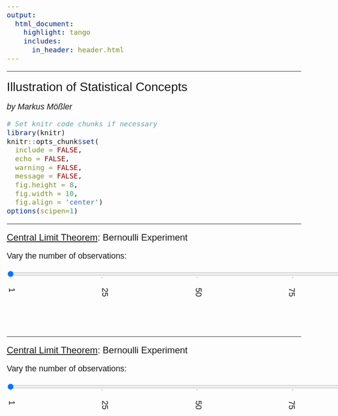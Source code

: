 ```yaml
---
output:
  html_document:
    highlight: tango
    includes:
      in_header: header.html
---
```


<!--..........................................................................-->
<!--..........................................................................-->

<style>

body{
  font-family: Helvetica;
  font-size: 16pt;
}

/* UoH logo */
.logos {
 background-color: #003f75;
 color: white;
 font-family: Arial Nova Cond Light;
 font-size: 24pt;
}



/* Slider input */
/* https://developer.mozilla.org/en-US/docs/Web/HTML/Element/input/range */
datalist {
  display: flex;
  flex-direction: column;
  justify-content: space-between;
  writing-mode: vertical-lr;
  width: 1000px;
}

input[type="range"] {
  width: 1000px;
}

</style>

<!--..........................................................................-->
<!--..........................................................................-->

<hr />

<span style="font-size:24pt;">
Illustration of Statistical Concepts
</span>

<span style="font-style:italic; font-size:16pt;">
by Markus Mößler
</span>

<!--..........................................................................-->
<!--..........................................................................-->

<!-- Set knitr options -->

```r
# Set knitr code chunks if necessary
library(knitr)
knitr::opts_chunk$set(
  include = FALSE,
  echo = FALSE,
  warning = FALSE,
  message = FALSE,
  fig.height = 8,
  fig.width = 10,
  fig.align = 'center')
options(scipen=1)
```

<!--..........................................................................-->
<!--..........................................................................-->

<hr />

<span style="text-decoration:underline; font-size:18pt;">
Central Limit Theorem</span><span style="text-decoration:none; font-size:18pt;">: Bernoulli Experiment
</span>

Vary the number of observations:

<div class="slidecontainer">

  <input type="range" min="1" max="100" value="1" class="slider" id="myRange" list="values">
  
  <datalist id="values">
  <option value="1" label="1"></option>
  <option value="25" label="25"></option>
  <option value="50" label="50"></option>
  <option value="75" label="75"></option>
  <option value="100" label="100"></option>
  </datalist>
  
  <!-- <p>Value: <span id="value"></span></p> -->
  <!-- <p>Number of observations $N$: <span id="value"></span></p> -->
  <p style="visibility: hidden;">$N$ = <span id="value"></span></p>
  
  <img src="https://github.com/mmoessler/illustration-statistical-concepts/raw/main/illustration-results/ber_clt_ill_res_01_N1.svg" alt="" id="img" style="display:block; margin-left: auto; margin-right: auto;">
  
</div>

<!--..........................................................................-->
<hr />

<span style="text-decoration:underline; font-size:18pt;">
Central Limit Theorem</span><span style="text-decoration:none; font-size:18pt;">: Bernoulli Experiment
</span>

Vary the number of observations:

<div class="slidecontainer">

  <input type="range" min="1" max="100" value="1" class="slider" id="range02" list="values02">
  
  <datalist id="values02">
  <option value="1" label="1"></option>
  <option value="25" label="25"></option>
  <option value="50" label="50"></option>
  <option value="75" label="75"></option>
  <option value="100" label="100"></option>
  </datalist>
  
  <!-- <p>Value: <span id="value"></span></p> -->
  <!-- <p>Number of observations $N$: <span id="value"></span></p> -->
  <p style="visibility: hidden;">$N$ = <span id="value02"></span></p>
  
  <img src="https://github.com/mmoessler/illustration-statistical-concepts/raw/main/illustration-results/ber_clt_ill_res_01_N1.svg" alt="" id="ill02" style="display:block; margin-left: auto; margin-right: auto;">
  
</div>

<!-- See also: https://stackoverflow.com/questions/26612700/ticks-for-type-range-html-input -->





<!--..........................................................................-->
<!--..........................................................................--> 
<!-- THIS IS THE END --> 

<!-- Include script -->
<script>

// one slider/illustration
var slider = document.getElementById("myRange");
var output = document.getElementById("value");

output.innerHTML = slider.value;

slider.oninput = function() {

  output.innerHTML = this.value;

  var img = document.getElementById("img");
  img.setAttribute("src", "https://github.com/mmoessler/illustration-statistical-concepts/raw/main/illustration-results/ber_clt_ill_res_01_N" + this.value + ".svg");
  
}

// two slider/illustrations (second one)
var slider02 = document.getElementById("range02");
var output02 = document.getElementById("value02");

output02.innerHTML = slider02.value;

slider02.oninput = function() {

  output02.innerHTML = this.value;

  var ill02 = document.getElementById("ill02");
  ill02.setAttribute("src", "https://github.com/mmoessler/illustration-statistical-concepts/raw/main/illustration-results/ber_clt_ill_res_01_N" + this.value + ".svg");
  
}

</script>

